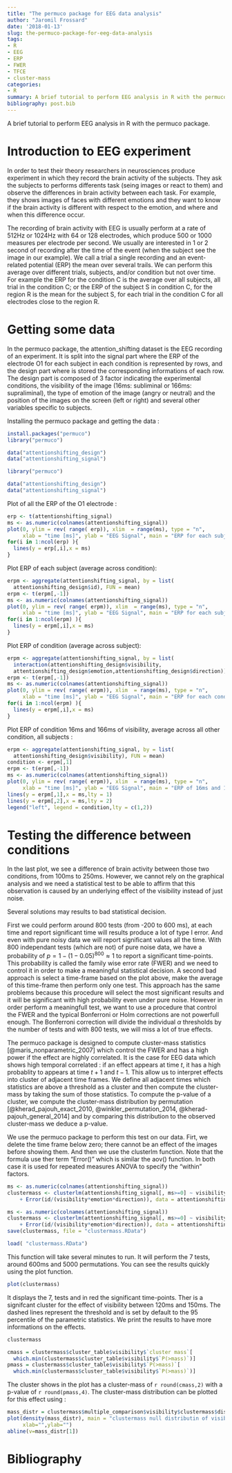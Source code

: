 ```yaml
---
title: "The permuco package for EEG data analysis"
author: "Jaromil Frossard"
date: '2018-01-13'
slug: the-permuco-package-for-eeg-data-analysis
tags:
- R
- EEG
- ERP
- FWER
- TFCE
- cluster-mass
categories: 
- R
summary: A brief tutorial to perform EEG analysis in R with the permuco package.
bibliography: post.bib
---
```


A brief tutorial to perform EEG analysis in R with the permuco package.

# Introduction to EEG experiment

In order to test their theory researchers in neurosciences produce experiment in which they record the brain activity of the subjects. They ask the subjects to performs differents task (seing images or react to them) and observe the differences in brain activity between each task. For example, they shows images of faces with different emotions and they want to know if the brain activity is different with respect to the emotion, and where and when this difference occur.

The recording of brain activity with EEG is usually perform at a rate of 512Hz or 1024Hz with 64 or 128 electrodes, which produce 500 or 1000 measures per electrode per second. We usually are interested in 1 or 2 second of recording after the time of the event (when the subject see the image in our example). We call a trial a single recording and an event-related potential (ERP) the mean over several trails. We can perform this average over different trials, subjects, and/or condition but not over time. For example the ERP for the condition C is the average over all subjects, all trial in the condition C; or the ERP of the subject S in condition C, for the region R is the mean for the subject S, for each trial in the condition C for all electrodes close to the region R.

# Getting some data

In the permuco package, the attention_shifting dataset is the EEG recording of an experiment. It is split into the signal part where the ERP of the electrode O1 for each subject in each condition is represented by rows, and the design part where is stored the corresponding informations of each row. The design part is composed of 3 factor indicating the experimental conditions, the visibility of the image (16ms: subliminal or 166ms: supraliminal), the type of emotion of the image (angry or neutral) and the position of the images on the screen (left or right) and several other variables specific to subjects.

Installing the permuco package and getting the data :

```r
install.packages("permuco")
library("permuco")

data("attentionshifting_design")
data("attentionshifting_signal")
```



```r
library("permuco")

data("attentionshifting_design")
data("attentionshifting_signal")
```


Plot of all the ERP of the O1 electrode :

```r
erp <- t(attentionshifting_signal)
ms <- as.numeric(colnames(attentionshifting_signal))
plot(0, ylim = rev( range( erp)), xlim  = range(ms), type = "n",
     xlab = "time [ms]", ylab = "EEG Signal", main = "ERP for each subject in each condition")
for(i in 1:ncol(erp) ){
  lines(y = erp[,i],x = ms)
}
```

Plot ERP of each subject (average across condition):

```r
erpm <- aggregate(attentionshifting_signal, by = list(
  attentionshifting_design$id), FUN = mean)
erpm <- t(erpm[,-1])
ms <- as.numeric(colnames(attentionshifting_signal))
plot(0, ylim = rev( range( erpm)), xlim  = range(ms), type = "n",
     xlab = "time [ms]", ylab = "EEG Signal", main = "ERP for each subject")
for(i in 1:ncol(erpm) ){
  lines(y = erpm[,i],x = ms)
}
```

Plot ERP of condition (average across subject):

```r
erpm <- aggregate(attentionshifting_signal, by = list(
  interaction(attentionshifting_design$visibility,
  attentionshifting_design$emotion,attentionshifting_design$direction)), FUN = mean)
erpm <- t(erpm[,-1])
ms <- as.numeric(colnames(attentionshifting_signal))
plot(0, ylim = rev( range( erpm)), xlim  = range(ms), type = "n",
     xlab = "time [ms]", ylab = "EEG Signal", main = "ERP for each condition")
for(i in 1:ncol(erpm) ){
  lines(y = erpm[,i],x = ms)
}
```



Plot ERP of condition 16ms and 166ms of visibility, average across all other condition, all subjects :

```r
erpm <- aggregate(attentionshifting_signal, by = list(
  attentionshifting_design$visibility), FUN = mean)
condition <- erpm[,1]
erpm <- t(erpm[,-1])
ms <- as.numeric(colnames(attentionshifting_signal))
plot(0, ylim = rev( range( erpm)), xlim  = range(ms), type = "n",
     xlab = "time [ms]", ylab = "EEG Signal", main = "ERP of 16ms and 166ms")
lines(y = erpm[,1],x = ms,lty = 1)
lines(y = erpm[,2],x = ms,lty = 2)
legend("left", legend = condition,lty = c(1,2))
```

# Testing the difference between conditions

In the last plot, we see a difference of brain activity between those two conditions, from 100ms to 250ms. However, we cannot rely on the graphical analysis and we need a statistical test to be able to affirm that this observation is caused by an underlying effect of the visibility instead of just noise.

Several solutions may results to bad statistical decision.

First we could perform around 800 tests (from -200 to 600 ms), at each time and report significant time will results produce a lot of type I error. And even with pure noisy data we will report significant values all the time. With 800 independant tests (which are not) of pure noise data, we have a probability of $p = 1-(1-0.05)^{800} \approx 1$ to report a significant time-points. This probability is called the family wise error rate (FWER) and we need to control it in order to make a meaningful statistical decision. A second bad approach is select a time-frame based on the plot above, make the average of this time-frame then perform only one test. This approach has the same problems because this procedure will select the most significant results and it will be significant with high probability even under pure noise. However in order perform a meaningfull test, we want to use a procedure that control the FWER and the typical Bonferroni or Holm corrections are not powerfull enough. The Bonferroni correction will divide the individual $\alpha$ thresholds by the number of tests and with 800 tests, we will miss a lot of true effects.

The permuco package is designed to compute cluster-mass statistics [@maris_nonparametric_2007] which control the FWER and has a high power if the effect are highly correlated. It is the case for EEG data which shows high temporal correlated : if an effect appears at time $t$, it has a high probablity to appears at time $t+1$ and $t-1$. This allow us to interpret effects into cluster of adjacent time frames. We define all adjacent times which statistics are above a threshold as a cluster and then compute the cluster-mass by taking the sum of those statistics. To compute the p-value of a cluster, we compute the cluster-mass distribution by permutation [@kherad_pajouh_exact_2010, @winkler_permutation_2014, @kherad-pajouh_general_2014] and by comparing this distribution to the observed cluster-mass we deduce a p-value.

We use the permuco package to perform this test on our data. Firt, we delete the time frame below zero; there cannot be an effect of the images before showing them. And then we use the clusterlm function. Note that the formula use ther term "Error()" which is similar the aov() function. In both case it is used for repeated measures ANOVA to specify the "within" factors.


```r
ms <- as.numeric(colnames(attentionshifting_signal))
clustermass <- clusterlm(attentionshifting_signal[, ms>=0] ~ visibility*emotion*direction
    + Error(id/(visibility*emotion*direction)), data = attentionshifting_design)
```


```r
ms <- as.numeric(colnames(attentionshifting_signal))
clustermass <- clusterlm(attentionshifting_signal[, ms>=0] ~ visibility*emotion*direction
    + Error(id/(visibility*emotion*direction)), data = attentionshifting_design)
save(clustermass, file = "clustermass.RData")
```


```r
load( "clustermass.RData")
```
This function will take several minutes to run. It will perform the 7 tests, around 600ms and 5000 permutations. You can see the results quickly using the plot function.

```r
plot(clustermass)
```

It displays the 7, tests and in red the significant time-points. Ther is a signifcant cluster for the effect of visibility between 120ms and 150ms. The dashed lines represent the threshold and is set by default to the $95$ percentile of the parametric statistics. We print the results to have more informations on the effects.

```r
clustermass
```

```r
cmass = clustermass$cluster_table$visibility$`cluster mass`[
  which.min(clustermass$cluster_table$visibility$`P(>mass)`)]
pmass = clustermass$cluster_table$visibility$`P(>mass)`[
  which.min(clustermass$cluster_table$visibility$`P(>mass)`)]
```


The cluster shows in the plot has a cluster-mass of `r round(cmass,2)` with a p-value of `r round(pmass,4)`. The cluster-mass distribution can be plotted for this effect using : 

```r
mass_distr = clustermass$multiple_comparison$visibility$clustermass$distribution
plot(density(mass_distr), main = "clustermass null distributin of visibility",
     xlab="",ylab="")
abline(v=mass_distr[1])
```

# Bibliography
